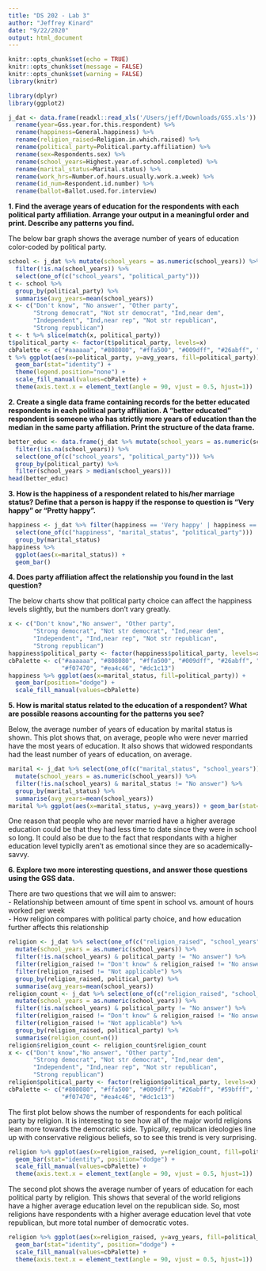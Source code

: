 ```yaml
---
title: "DS 202 - Lab 3"
author: "Jeffrey Kinard"
date: "9/22/2020"
output: html_document
---
```


```r
knitr::opts_chunk$set(echo = TRUE)
knitr::opts_chunk$set(message = FALSE)
knitr::opts_chunk$set(warning = FALSE)
library(knitr)
```
```r
library(dplyr)
library(ggplot2)

j_dat <- data.frame(readxl::read_xls('/Users/jeff/Downloads/GSS.xls')) %>%
  rename(year=Gss.year.for.this.respondent) %>%
  rename(happiness=General.happiness) %>%
  rename(religion_raised=Religion.in.which.raised) %>%
  rename(political_party=Political.party.affiliation) %>%
  rename(sex=Respondents.sex) %>%
  rename(school_years=Highest.year.of.school.completed) %>%
  rename(marital_status=Marital.status) %>%
  rename(work_hrs=Number.of.hours.usually.work.a.week) %>%
  rename(id_num=Respondent.id.number) %>%
  rename(ballot=Ballot.used.for.interview)
```

**1. Find the average years of education for the respondents with each political party affiliation. Arrange your output in a meaningful order and print. Describe any patterns you find.**

The below bar graph shows the average number of years of education color-coded by political party.
```r
school <- j_dat %>% mutate(school_years = as.numeric(school_years)) %>%
  filter(!is.na(school_years)) %>%
  select(one_of(c("school_years", "political_party")))
t <- school %>% 
  group_by(political_party) %>% 
  summarise(avg_years=mean(school_years))
x <- c("Don't know", "No answer", "Other party", 
       "Strong democrat", "Not str democrat", "Ind,near dem",
       "Independent", "Ind,near rep", "Not str republican",
       "Strong republican")
t <- t %>% slice(match(x, political_party)) 
t$political_party <- factor(t$political_party, levels=x)
cbPalette <- c("#aaaaaa", "#808080", "#ffa500", "#009dff", "#26abff", "#59bfff", "#ffffff", "#f07470", "#ea4c46", "#dc1c13")
t %>% ggplot(aes(x=political_party, y=avg_years, fill=political_party)) + 
  geom_bar(stat="identity") + 
  theme(legend.position="none") + 
  scale_fill_manual(values=cbPalette) + 
  theme(axis.text.x = element_text(angle = 90, vjust = 0.5, hjust=1))
```

**2. Create a single data frame containing records for the better educated respondents in each political party affiliation. A “better educated” respondent is someone who has strictly more years of education than the median in the same party affiliation. Print the structure of the data frame.**

```r
better_educ <- data.frame(j_dat %>% mutate(school_years = as.numeric(school_years)) %>%
  filter(!is.na(school_years)) %>%
  select(one_of(c("school_years", "political_party"))) %>%
  group_by(political_party) %>%
  filter(school_years > median(school_years)))
head(better_educ)
```

**3. How is the happiness of a respondent related to his/her marriage status? Define that a person is happy if the response to question is “Very happy” or “Pretty happy”.**

```r
happiness <- j_dat %>% filter(happiness == 'Very happy' | happiness == 'Pretty happy') %>%
  select(one_of(c("happiness", "marital_status", "political_party")))  %>% 
  group_by(marital_status)
happiness %>% 
  ggplot(aes(x=marital_status)) + 
  geom_bar()
```

**4. Does party affiliation affect the relationship you found in the last question?**

The below charts show that political party choice can affect the happiness levels slightly, but the numbers don't vary greatly.
```r
x <- c("Don't know","No answer", "Other party", 
       "Strong democrat", "Not str democrat", "Ind,near dem",
       "Independent", "Ind,near rep", "Not str republican",
       "Strong republican")
happiness$political_party <- factor(happiness$political_party, levels=x)
cbPalette <- c("#aaaaaa", "#808080", "#ffa500", "#009dff", "#26abff", "#59bfff", "#ffffff",
               "#f07470", "#ea4c46", "#dc1c13")
happiness %>% ggplot(aes(x=marital_status, fill=political_party)) + 
  geom_bar(position="dodge") + 
  scale_fill_manual(values=cbPalette)
```

**5. How is marital status related to the education of a respondent? What are possible reasons accounting for the patterns you see?**

Below, the average number of years of education by marital status is shown. This plot shows that, on average, people who were never married have the most years of education. It also shows that widowed respondants had the least number of years of education, on average.
```r
marital <- j_dat %>% select(one_of(c("marital_status", "school_years"))) %>% 
  mutate(school_years = as.numeric(school_years)) %>%
  filter(!is.na(school_years) & marital_status != "No answer") %>% 
  group_by(marital_status) %>%
  summarise(avg_years=mean(school_years))
marital %>% ggplot(aes(x=marital_status, y=avg_years)) + geom_bar(stat="identity")
```

One reason that people who are never married have a higher average education could be that they had less time to date since they were in school so long. It could also be due to the fact that respondants with a higher education level typiclly aren't as emotional since they are so academically-savvy.

**6. Explore two more interesting questions, and answer those questions using the GSS data.**

There are two questions that we will aim to answer:  
- Relationship between amount of time spent in school vs. amount of hours worked per week  
- How religion compares with political party choice, and how education further affects this relationship

```r
religion <- j_dat %>% select(one_of(c("religion_raised", "school_years", "political_party")))  %>% 
  mutate(school_years = as.numeric(school_years)) %>%
  filter(!is.na(school_years) & political_party != "No answer") %>% 
  filter(religion_raised != "Don't know" & religion_raised != "No answer") %>% 
  filter(religion_raised != "Not applicable") %>% 
  group_by(religion_raised, political_party) %>%
  summarise(avg_years=mean(school_years))
religion_count <- j_dat %>% select(one_of(c("religion_raised", "school_years", "political_party")))  %>% 
  mutate(school_years = as.numeric(school_years)) %>%
  filter(!is.na(school_years) & political_party != "No answer") %>% 
  filter(religion_raised != "Don't know" & religion_raised != "No answer") %>% 
  filter(religion_raised != "Not applicable") %>% 
  group_by(religion_raised, political_party) %>%
  summarise(religion_count=n())
religion$religion_count <- religion_count$religion_count
x <- c("Don't know","No answer", "Other party", 
       "Strong democrat", "Not str democrat", "Ind,near dem",
       "Independent", "Ind,near rep", "Not str republican",
       "Strong republican")
religion$political_party <- factor(religion$political_party, levels=x)
cbPalette <- c("#808080", "#ffa500", "#009dff", "#26abff", "#59bfff", "#ffffff",
               "#f07470", "#ea4c46", "#dc1c13")
```

The first plot below shows the number of respondents for each political party by religion. It is interesting to see how all of the major world religions lean more towards the democratic side. Typically, republican ideologies line up with conservative religious beliefs, so to see this trend is very surprising.
```r
religion %>% ggplot(aes(x=religion_raised, y=religion_count, fill=political_party)) + 
  geom_bar(stat="identity", position="dodge") + 
  scale_fill_manual(values=cbPalette) + 
  theme(axis.text.x = element_text(angle = 90, vjust = 0.5, hjust=1))
```

The second plot shows the average number of years of education for each political party by religion. This shows that several of the world religions have a higher average education level on the republican side. So, most religions have respondents with a higher average education level that vote republican, but more total number of democratic votes.
```r
religion %>% ggplot(aes(x=religion_raised, y=avg_years, fill=political_party)) + 
  geom_bar(stat="identity", position="dodge") + 
  scale_fill_manual(values=cbPalette) + 
  theme(axis.text.x = element_text(angle = 90, vjust = 0.5, hjust=1))
```
